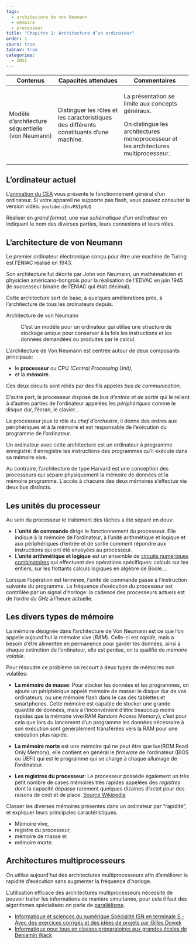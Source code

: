 ```yaml
---
tags:
  - architecture de von Neumann
  - mémoire
  - processeur
title: "Chapitre 1: Architecture d’un ordinateur"
order: 1
cours: true
tabnav: true
categories:
  - 1NSI
---
```


::: programme
+---------------------------+------------------------------------+-------------------------------------+
| Contenus                  | Capacités attendues                | Commentaires                        |
+===========================+====================================+=====================================+
| Modèle d’architecture     | Distinguer les rôles et les        | La présentation se limite aux       |
| séquentielle              | caractéristiques des différents    | concepts généraux.                  |
| (von Neumann)             | constituants d’une machine.        |                                     |
|                           |                                    |                                     |
|                           |                                    | On distingue les architectures      |
|                           |                                    | monoprocesseur et les               |
|                           |                                    | architectures multiprocesseur.      |
|                           |                                    |                                     |
+---------------------------+------------------------------------+-------------------------------------+
:::

## L'ordinateur actuel

L'[animation du CEA](http://www.cea.fr/multimedia/Pages/animations/technologies/fonctionnement-ordinateur.aspx)
 vous présente le fonctionnement général d'un ordinateur. Si votre appareil ne
supporte pas flash, vous pouvez consulter la version vidéo. `youtube:cDnvRSIpNUQ`

::: {.appli titre="Vue schématique d'un ordinateur"}

Réaliser en _grand format_, une _vue schématique d'un ordinateur_ en indiquant le nom des diverses parties, leurs connexions et leurs rôles.

:::

## L'architecture de von Neumann

Le premier ordinateur électronique conçu pour être une machine de Turing est l'ENIAC réalisé en 1943.

Son architecture fut décrite par John von Neumann, un mathématicien et physicien américano-hongrois
pour la réalisation de l'EDVAC en juin 1945 (le successeur binaire de l'ENIAC qui était décimal).

Cette architecture sert de base, à quelques améliorations près, à l'architecture de tous les
ordinateurs depuis.


Architecture de von Neumann

: C'est un modèle pour un ordinateur qui utilise une structure de stockage unique pour conserver à
  la fois les instructions et les données demandées ou produites par le calcul.
  
  
<wc-wikimage title="Architecture_de_Von_Neumann_Princeton.svg" caption="Le processeur, la mémoire et les périphériques d'entrée et de sortie communiquent entre eux grâce à trois bus de communication: le bus d'adresses, le bus de données et le bus de contrôle."></wc-wikimage>


L'architecture de Von Neumann est centrée autour de deux composants principaux:

- le **processeur** ou CPU _(Central Processing Unit)_,
- et la **mémoire**.

Ces deux circuits sont reliés par des fils appelés _bus de communication_.

D'autre part, le processeur dispose de _bus d'entrée et de sortie_ qui le relient à d'autres
parties de l'ordinateur appelées les _périphériques_ comme le disque dur, l'écran, le
clavier...

Le processeur joue le rôle du _chef d'orchestre_, il donne des ordres aux périphériques et à la
mémoire et est responsable de l'exécution du programme de l'ordinateur.

::: prop

Un ordinateur avec cette architecture est un ordinateur à programme enregistré: il enregistre les
instructions des programmes qu'il exécute dans sa mémoire vive.

:::

::: plus

Au contraire, l’architecture de type Harvard est une conception des processeurs qui sépare physiquement la mémoire de données et la mémoire programme. L’accès à chacune des deux mémoires s’effectue via deux bus distincts.

<wc-wikimage class="half center" title="Architecture_Harvard.png" caption="L'architecture de Harvard a été a été mise en pratique pour la première fois avec le Mark I en 1944."></wc-wikimage>



:::

## Les unités du processeur

Au sein du processeur le traitement des tâches a été séparé en deux:

- L'**unité de commande** dirige le fonctionnement du processeur. Elle indique à la mémoire de
  l'ordinateur, à l'unité arithmétique et logique et aux périphériques d'entrée et de sortie
  comment répondre aux instructions qui ont été envoyées au processeur. 
- L'**unité arithmétique et logique** est un ensemble de [circuits numériques
  combinatoires](/1g/nsi/6-architectures-materielles-et-systemes-dexploitation/6-circuits-combinatoires)
  qui effectuent des opérations spécifiques: calculs sur les entiers, sur les flottants calculs
  logiques en algèbre de Boole....
  
Lorsque l'opération est terminée, l'unité de commande passe à l'instruction suivante du programme.
La fréquence d'exécution du processeur est contrôlée par un signal d'horloge: la cadence des
processeurs actuels est de _l'ordre du GHz_ à l'heure actuelle.


## Les divers types de mémoire

La mémoire désignée dans l'architecture de Von Neumann est ce que l'on appelle aujourd'hui la
mémoire vive (_RAM_). Celle-ci est _rapide_, mais a besoin d'être alimentée en permanence pour
garder les données, ainsi à chaque extinction de l'ordinateur, elle est perdue, on la qualifie de
_mémoire volatile_.

Pour résoudre ce problème on recourt à deux types de mémoires non volatiles:


- **La mémoire de masse**: Pour stocker les données et les programmes, on ajoute un périphérique
  appelé mémoire de masse: le disque dur de vos ordinateurs, ou une mémoire flash dans le cas des
  tablettes et smartphones. Cette mémoire est capable de stocker une grande quantité de données,
  mais à l'inconvénient d'être beaucoup moins rapides que la mémoire vive(RAM Random Access
  Memory), c'est pour cela que lors du lancement d'un programme les données nécessaire à son
  exécution sont généralement transférées vers la RAM pour une exécution plus rapide.

- **La mémoire morte** est une mémoire qui ne peut être que lue(ROM Read Only Memory), elle
  contient en général le _firmware_ de l'ordinateur (BIOS ou UEFI) qui est le programme qui se
  charge à chaque allumage de l'ordinateur.

- **Les registres du processeur**: Le processeur possède également un très petit nombre de cases
  mémoires très rapides appelées des _registres_ dont la capacité dépasse rarement quelques
  dizaines d'octet pour des raisons de coût et de place.
  [Source Wikipedia](https://fr.wikipedia.org/wiki/Registre_de_processeur)



::: appli

Classer les diverses mémoires présentes dans un ordinateur par "rapidité", et expliquer leurs principales caractéristiques.

- Mémoire vive,
- registre du processeur,
- mémoire de masse et
- mémoire morte.



:::

## Architectures multiprocesseurs

On utilise aujourd'hui des architectures multiprocesseurs afin d'améliorer la rapidité d'exécution
sans augmenter la fréquence d'horloge.

<wc-wikimage title="Architecture_de_Von_Neumann_Princeton_multi_processeurs.svg" caption="Dans l'architecture ci-dessus, la mémoire est partagée par tous les processeurs. Un seul processeur ne peut accéder à la mémoire à la fois ce qui peut nécessiter des temps d'attentes pour les autres."></wc-wikimage>

::: plus

L'utilisation efficace des architectures multiprocesseurs nécessite de pouvoir traiter les
informations de manière simultanée, pour cela il faut des algorithmes spécialisés: on parle de
[parallélisme](https://fr.wikipedia.org/wiki/Parall%C3%A9lisme_(informatique)).

:::


::: ref

- [Informatique et sciences du numérique Spécialité ISN en terminale S - Avec des exercices corrigés et des idées de projets par Gilles Dowek](http://www.editions-eyrolles.com/Livre/9782212135435/)
- [Informatique pour tous en classes préparatoires aux grandes écoles de Benjamin Wack](http://www.editions-eyrolles.com/Livre/9782212137002/informatique-pour-tous-en-classes-preparatoires-aux-grandes-ecoles)

:::